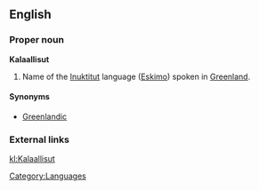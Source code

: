 {{wikipedia}}
==English==

===Proper noun===
'''Kalaallisut'''

# Name of the [[Inuktitut]] language ([[Eskimo]]) spoken in [[Greenland]].

====Synonyms====
*[[Greenlandic]]

===External links===
{{ethnologue|code=kal}}

[[Category:Languages]]

[[kl:Kalaallisut]]